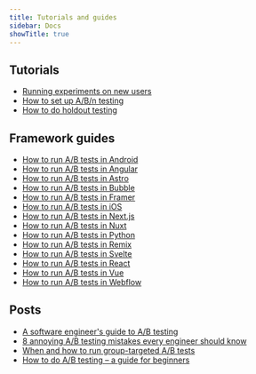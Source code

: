 ```yaml
---
title: Tutorials and guides
sidebar: Docs
showTitle: true
---
```


## Tutorials

- [Running experiments on new users](/tutorials/new-user-experiments)	
- [How to set up A/B/n testing](/tutorials/abn-testing)																					
- [How to do holdout testing](/tutorials/holdout-testing)
  
## Framework guides 
 
- [How to run A/B tests in Android](/tutorials/android-ab-tests)
- [How to run A/B tests in Angular](/tutorials/angular-ab-tests)
- [How to run A/B tests in Astro](/tutorials/astro-ab-tests)
- [How to run A/B tests in Bubble](/tutorials/bubble-ab-tests)
- [How to run A/B tests in Framer](/tutorials/framer-ab-tests)
- [How to run A/B tests in iOS](/tutorials/ios-ab-tests)
- [How to run A/B tests in Next.js](/tutorials/nextjs-ab-tests)
- [How to run A/B tests in Nuxt](/tutorials/nuxtjs-ab-tests)
- [How to run A/B tests in Python](/tutorials/python-ab-testing)
- [How to run A/B tests in Remix](/tutorials/remix-ab-tests)
- [How to run A/B tests in Svelte](/tutorials/svelte-ab-tests)
- [How to run A/B tests in React](/tutorials/react-ab-testing)
- [How to run A/B tests in Vue](/tutorials/vue-ab-tests)
- [How to run A/B tests in Webflow](/tutorials/webflow-ab-tests)

## Posts 

- [A software engineer's guide to A/B testing](/blog/ab-testing-guide-for-engineers)
- [8 annoying A/B testing mistakes every engineer should know](/blog/ab-testing-mistakes)
- [When and how to run group-targeted A/B tests](/blog/running-group-targeted-ab-tests)
- [How to do A/B testing – a guide for beginners](/product-engineers/how-to-do-ab-testing)